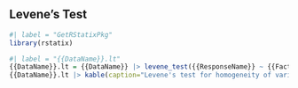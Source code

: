 
## Levene's Test

```{r}
#| label = "GetRStatixPkg"
library(rstatix)
```

```{r}
#| label = "{{DataName}}.lt"
{{DataName}}.lt = {{DataName}} |> levene_test({{ResponseName}} ~ {{FactorName}})
{{DataName}}.lt |> kable(caption="Levene's test for homogeneity of variance of {{ResponseName}} grouped by {{FactorName}}.")
```

